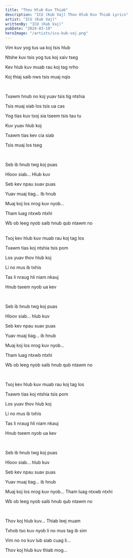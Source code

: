 ```yaml
---
title: "Thov Hlub Kuv Thiab"
description: "ICU (Kub Vaj) Thov Hlub Kuv Thiab Lyrics"
artist: "ICU (Kub Vaj)"
writtenBy: "ICU (Kub Vaj)"
pubDate: "2024-03-19"
heroImage: "/artists/icu-kub-vaj.png"
---
```


Vim kuv yog tus ua koj tsis hlub

Ntshe kuv tsis yog tus koj xaiv tseg

Kev hlub kuv muab rau koj tag nrho

Koj thiaj saib nws tsis muaj nqis

<br />

Txawm hnub no koj yuav tsis tig ntshia

Tsis muaj siab los tsis ua cas

Yog tias kuv txoj sia tseem tsis tau tu

Kuv yuav hlub koj

Txawm tias kev cia siab

Tsis muaj los tseg

<br />

Seb ib hnub twg koj puas

Hloov siab... Hlub kuv

Seb kev npau suav puas

Yuav muaj tiag... Ib hnub

Muaj koj los nrog kuv nyob...

Tham luag ntxwb ntxhi

Wb ob leeg nyob saib hnub qub ntawm no

<br />
Txoj kev hlub kuv muab rau koj tag los

Txawm tias koj ntshia tsis pom

Los yuav thov hlub koj

Li no mus ib txhis

Tas li nraug hli niam nkauj

Hnub tseem nyob ua kev

<br />

Seb ib hnub twg koj puas

Hloov siab... hlub kuv

Seb kev npau suav puas

Yuav muaj tiag... ib hnub

Muaj koj los nrog kuv nyob...

Tham luag ntxwb ntxhi

Wb ob leeg nyob saib hnub qub ntawm no

<br />

Txoj kev hlub kuv muab rau koj tag los

Txawm tias koj ntshia tsis pom

Los yuav thov hlub koj

Li no mus ib txhis

Tas li nraug hli niam nkauj

Hnub tseem nyob ua kev

<br />

Seb ib hnub twg koj puas

Hloov siab... hlub kuv

Seb kev npau suav puas

Yuav muaj tiag... ib hnub

Muaj koj los nrog kuv nyob...
Tham luag ntxwb ntxhi

Wb ob leeg nyob saib hnub qub ntawm no

<br />

Thov koj hlub kuv... Thiab leej muam

Txhob tso kuv nyob li no mus tag ib sim

Vim no no kuv lub siab cuag li...

Thov koj hlub kuv thiab mog...
